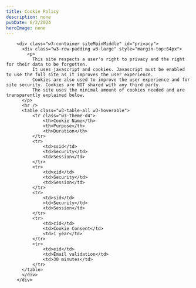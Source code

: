 ```yaml
---
title: Cookie Policy
description: none
pubDate: 6/2/2024
heroImage: none
---
```




        <div class="w3-container siteMainMiddle" id="privacy">
          <div class="w3-row-padding w3-large" style="margin-top:64px">
            <p>
              This site respects a user's right to privacy and the right for their data to be forgotten.
              It uses javascript and cookies. Javascript must be enabled to use the full site as it improves the user experience.
              Cookies are also used to improve the user experience and for site security. Cookies are NOT shared with any third party.
              The site uses the minimal amount of cookies needed and are transparently explained below.
          </p>
          <hr />
          <table class="w3-table-all w3-hoverable">
              <tr class="w3-theme-d4">
                  <th>Cookie Name</th>
                  <th>Purpose</th>
                  <th>Duration</th>
              </tr>
              <tr>
                  <td>ssid</td>
                  <td>Security</td>
                  <td>Session</td>
              </tr>
              <tr>
                  <td>xid</td>
                  <td>Security</td>
                  <td>Session</td>
              </tr>
              <tr>
                  <td>sid</td>
                  <td>Security</td>
                  <td>Session</td>
              </tr>
              <tr>
                  <td>cid</td>
                  <td>Cookie Consent</td>
                  <td>1 year</td>
              </tr>
              <tr>
                  <td>eid</td>
                  <td>Email validation</td>
                  <td>30 minutes</td>
              </tr>
          </table>
          </div>
        </div> 

